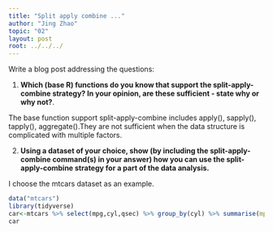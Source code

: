 ```yaml
---
title: "Split apply combine ..."
author: "Jing Zhao"
topic: "02"
layout: post
root: ../../../
---
```


Write a blog post addressing the questions: 

1. **Which (base R) functions do you know that support the split-apply-combine strategy? In your opinion, are these sufficient - state why or why not?**. 

The base function support split-apply-combine includes apply(), sapply(), tapply(), aggregate().They are not sufficient when the data structure is complicated with multiple factors.

2. **Using a dataset of your choice, show (by including the split-apply-combine command(s) in your answer) how you can use the split-apply-combine strategy for a part of the data analysis.**

I choose the mtcars dataset as an example.

```r
data("mtcars")
library(tidyverse)
car<-mtcars %>% select(mpg,cyl,qsec) %>% group_by(cyl) %>% summarise(mpg=median(mpg),qsec=mean(qsec))
car
```

